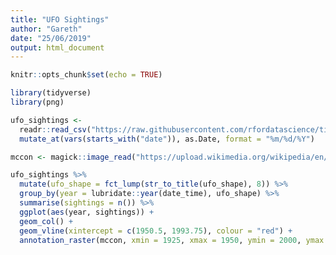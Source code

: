```yaml
---
title: "UFO Sightings"
author: "Gareth"
date: "25/06/2019"
output: html_document
---
```


```r
knitr::opts_chunk$set(echo = TRUE)
```

```r

library(tidyverse)
library(png)

ufo_sightings <- 
  readr::read_csv("https://raw.githubusercontent.com/rfordatascience/tidytuesday/master/data/2019/2019-06-25/ufo_sightings.csv") %>% 
  mutate_at(vars(starts_with("date")), as.Date, format = "%m/%d/%Y")

mccon <- magick::image_read("https://upload.wikimedia.org/wikipedia/en/8/86/McMinnville_UFO_Photograph.jpg")

ufo_sightings %>% 
  mutate(ufo_shape = fct_lump(str_to_title(ufo_shape), 8)) %>% 
  group_by(year = lubridate::year(date_time), ufo_shape) %>% 
  summarise(sightings = n()) %>% 
  ggplot(aes(year, sightings)) + 
  geom_col() + 
  geom_vline(xintercept = c(1950.5, 1993.75), colour = "red") +
  annotation_raster(mccon, xmin = 1925, xmax = 1950, ymin = 2000, ymax = 4000)

```

